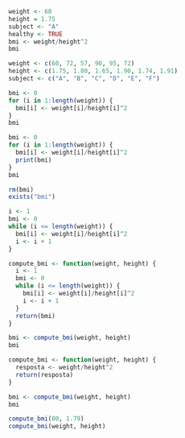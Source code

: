 ```r
weight <- 60
height = 1.75
subject <- "A"
healthy <- TRUE
bmi <- weight/height^2  
bmi 
```

```r
weight <- c(60, 72, 57, 90, 95, 72) 
height <- c(1.75, 1.80, 1.65, 1.90, 1.74, 1.91)
subject <- c("A", "B", "C", "D", "E", "F")
```

```r
bmi <- 0
for (i in 1:length(weight)) {
  bmi[i] <- weight[i]/height[i]^2
}
bmi
```

```r
bmi <- 0
for (i in 1:length(weight)) {
  bmi[i] <- weight[i]/height[i]^2
  print(bmi)
}
bmi
```

```r
rm(bmi)
exists("bmi")
```

```r
i <- 1
bmi <- 0
while (i <= length(weight)) {
  bmi[i] <- weight[i]/height[i]^2
  i <- i + 1
}
```

```r
compute_bmi <- function(weight, height) {
  i <- 1
  bmi <- 0
  while (i <= length(weight)) {
    bmi[i] <- weight[i]/height[i]^2
    i <- i + 1
  }
  return(bmi)
} 

bmi <- compute_bmi(weight, height)
bmi
```

```r
compute_bmi <- function(weight, height) {
  resposta <- weight/height^2
  return(resposta)
} 

bmi <- compute_bmi(weight, height)
bmi
```

```r
compute_bmi(80, 1.79)
compute_bmi(weight, height)
```

